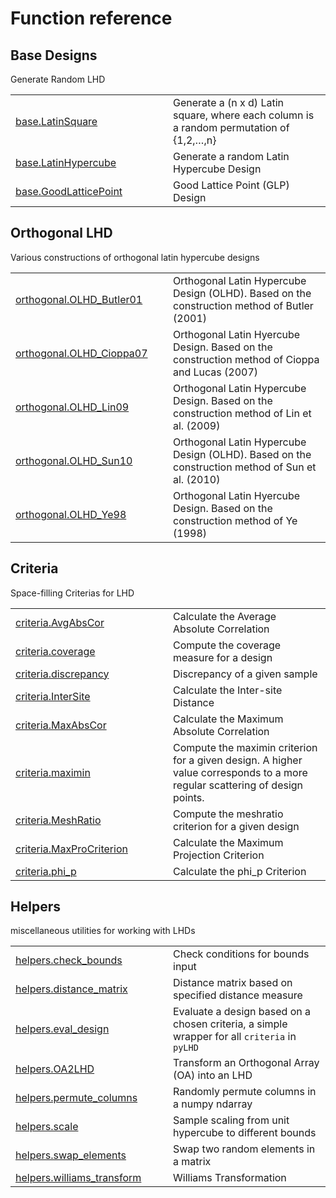 # Function reference

## Base Designs

Generate Random LHD

| | |
| --- | --- |
| [base.LatinSquare](base.LatinSquare.qmd#pyLHD.base.LatinSquare) | Generate a (n x d) Latin square, where each column is a random permutation of {1,2,...,n} |
| [base.LatinHypercube](base.LatinHypercube.qmd#pyLHD.base.LatinHypercube) | Generate a random Latin Hypercube Design |
| [base.GoodLatticePoint](base.GoodLatticePoint.qmd#pyLHD.base.GoodLatticePoint) | Good Lattice Point (GLP) Design  |

## Orthogonal LHD

Various constructions of orthogonal latin hypercube designs

| | |
| --- | --- |
| [orthogonal.OLHD_Butler01](orthogonal.OLHD_Butler01.qmd#pyLHD.orthogonal.OLHD_Butler01) | Orthogonal Latin Hypercube Design (OLHD). Based on the construction method of Butler (2001) |
| [orthogonal.OLHD_Cioppa07](orthogonal.OLHD_Cioppa07.qmd#pyLHD.orthogonal.OLHD_Cioppa07) | Orthogonal Latin Hyercube Design. Based on the construction method of Cioppa and Lucas (2007) |
| [orthogonal.OLHD_Lin09](orthogonal.OLHD_Lin09.qmd#pyLHD.orthogonal.OLHD_Lin09) | Orthogonal Latin Hypercube Design. Based on the construction method of Lin et al. (2009) |
| [orthogonal.OLHD_Sun10](orthogonal.OLHD_Sun10.qmd#pyLHD.orthogonal.OLHD_Sun10) | Orthogonal Latin Hypercube Design (OLHD). Based on the construction method of Sun et al. (2010) |
| [orthogonal.OLHD_Ye98](orthogonal.OLHD_Ye98.qmd#pyLHD.orthogonal.OLHD_Ye98) | Orthogonal Latin Hyercube Design. Based on the construction method of Ye (1998) |

## Criteria

Space-filling Criterias for LHD

| | |
| --- | --- |
| [criteria.AvgAbsCor](criteria.AvgAbsCor.qmd#pyLHD.criteria.AvgAbsCor) | Calculate the Average Absolute Correlation |
| [criteria.coverage](criteria.coverage.qmd#pyLHD.criteria.coverage) | Compute the coverage measure for a design |
| [criteria.discrepancy](criteria.discrepancy.qmd#pyLHD.criteria.discrepancy) | Discrepancy of a given sample |
| [criteria.InterSite](criteria.InterSite.qmd#pyLHD.criteria.InterSite) | Calculate the Inter-site Distance |
| [criteria.MaxAbsCor](criteria.MaxAbsCor.qmd#pyLHD.criteria.MaxAbsCor) | Calculate the Maximum Absolute Correlation |
| [criteria.maximin](criteria.maximin.qmd#pyLHD.criteria.maximin) | Compute the maximin criterion for a given design. A higher value corresponds to a more regular scattering of design points. |
| [criteria.MeshRatio](criteria.MeshRatio.qmd#pyLHD.criteria.MeshRatio) | Compute the meshratio criterion for a given design |
| [criteria.MaxProCriterion](criteria.MaxProCriterion.qmd#pyLHD.criteria.MaxProCriterion) | Calculate the Maximum Projection Criterion |
| [criteria.phi_p](criteria.phi_p.qmd#pyLHD.criteria.phi_p) | Calculate the phi_p Criterion |

## Helpers

miscellaneous utilities for working with LHDs

| | |
| --- | --- |
| [helpers.check_bounds](helpers.check_bounds.qmd#pyLHD.helpers.check_bounds) | Check conditions for bounds input |
| [helpers.distance_matrix](helpers.distance_matrix.qmd#pyLHD.helpers.distance_matrix) | Distance matrix based on specified distance measure |
| [helpers.eval_design](helpers.eval_design.qmd#pyLHD.helpers.eval_design) | Evaluate a design based on a chosen criteria, a simple wrapper for all `criteria` in `pyLHD` |
| [helpers.OA2LHD](helpers.OA2LHD.qmd#pyLHD.helpers.OA2LHD) | Transform an Orthogonal Array (OA) into an LHD |
| [helpers.permute_columns](helpers.permute_columns.qmd#pyLHD.helpers.permute_columns) | Randomly permute columns in a numpy ndarray |
| [helpers.scale](helpers.scale.qmd#pyLHD.helpers.scale) | Sample scaling from unit hypercube to different bounds |
| [helpers.swap_elements](helpers.swap_elements.qmd#pyLHD.helpers.swap_elements) | Swap two random elements in a matrix |
| [helpers.williams_transform](helpers.williams_transform.qmd#pyLHD.helpers.williams_transform) | Williams Transformation |
